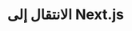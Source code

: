 ---
source-updated-at: 2025-05-16T04:52:11.000Z
translation-updated-at: 2025-06-02T20:05:17.473Z
title: الانتقال إلى Next.js
description: تعلم كيفية الانتقال من أطر العمل الشائعة إلى Next.js
---